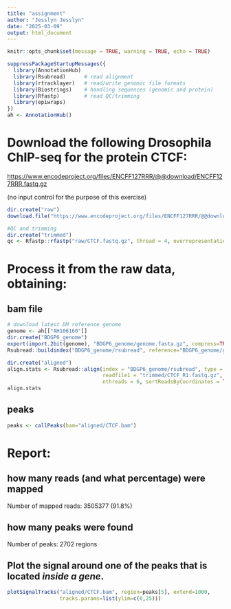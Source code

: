 ---
title: "assignment"
author: "Jesslyn Jesslyn"
date: "2025-03-09"
output: html_document
---

```{r setup, include=FALSE}
knitr::opts_chunk$set(message = TRUE, warning = TRUE, echo = TRUE)
```

```{r}
suppressPackageStartupMessages({
  library(AnnotationHub)
  library(Rsubread)      # read alignment
  library(rtracklayer)   # read/write genomic file formats
  library(Biostrings)    # handling sequences (genomic and protein)
  library(Rfastp)        # read QC/trimming
  library(epiwraps)
})
ah <- AnnotationHub()
```

# Download the following Drosophila ChIP-seq for the protein CTCF:

[https://www.encodeproject.org/files/ENCFF127RRR/\@\@download/ENCFF127RRR.fastq.gz](https://www.encodeproject.org/files/ENCFF127RRR/@@download/ENCFF127RRR.fastq.gz){.uri}

(no input control for the purpose of this exercise)

```{r, eval=FALSE}
dir.create("raw")
download.file("https://www.encodeproject.org/files/ENCFF127RRR/@@download/ENCFF127RRR.fastq.gz", "raw/CTCF.fastq.gz", mode="wb")
```

```{r, eval=FALSE}
#QC and trimming
dir.create("trimmed")
qc <- Rfastp::rfastp("raw/CTCF.fastq.gz", thread = 4, overrepresentationAnalysis = TRUE, outputFastq = file.path("trimmed/CTCF"))
```

# Process it from the raw data, obtaining:

## bam file
```{r, eval=FALSE}
# download latest DM reference genome
genome <- ah[["AH106160"]]
dir.create("BDGP6_genome")
export(import.2bit(genome), "BDGP6_genome/genome.fasta.gz", compress=TRUE)
Rsubread::buildindex("BDGP6_genome/rsubread", reference="BDGP6_genome/genome.fasta.gz")
```

```{r, eval=FALSE}
dir.create("aligned")
align.stats <- Rsubread::align(index = "BDGP6_genome/rsubread", type = "dna", 
                               readfile1 = "trimmed/CTCF_R1.fastq.gz", output_file = "aligned/CTCF.bam", 
                               nthreads = 6, sortReadsByCoordinates = TRUE)
align.stats
```

## peaks

```{r}
peaks <- callPeaks(bam="aligned/CTCF.bam")
```

# **Report:**

## how many reads (and what percentage) were mapped

Number of mapped reads: 3505377 (91.8%)

## how many peaks were found

Number of peaks: 2702 regions

## Plot the signal around one of the peaks that is located *inside a gene*.

```{r}
plotSignalTracks("aligned/CTCF.bam", region=peaks[5], extend=1000,
                 tracks.params=list(ylim=c(0,25)))
```
